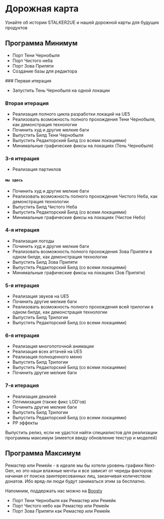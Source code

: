 
# Дорожная карта

Узнайте об истории STALKER2UE и нашей дорожной карты для будущих продуктов

## Программа Минимум

- Порт Тени Чернобыля
- Порт Чистого неба
- Порт Зова Припяти
- Создание базы для редактора

<Steps>
### Первая итерация

- Запустить Тень Чернобыля на одной локации	

### Вторая итерация

- Реализация полного цикла разработки локаций на UE5
- Реализовать возможность полного прохождения Тени Чернобыля, как демонстрация технологии
- Починить худ и другие мелкие баги
- Выпустить Билд Тени Чернобыля
- Выпустить Редакторский Билд (со всеми локациями)
- Минимальные графические фиксы на локациях (Тень Чернобыля)		

### 3-я итерация

- Реализация партиклов

#### `мы здесь`

- Починить худ и другие мелкие баги 
- Реализовать возможность полного прохождения Чистого Неба, как демонстрация технологии
- Выпустить Билд Чистого Неба
- Выпустить Редакторский Билд (со всеми локациями)
- Минимальные графические фиксы на локациях (Чистое Небо)

### 4-я итерация

- Реализация погоды
- Починить худ и другие мелкие баги 
- Реализовать возможность полного прохождения Зова Припяти в одном билде, как демонстрация технологии
- Выпустить Билд Зова Припяти
- Выпустить Редакторский Билд (со всеми локациями)
- Минимальные графические фиксы на локациях (Зов Припяти)

### 5-я итерация

- Реализация звуков на UE5
- Починить другие мелкие баги	
- Реализовать возможность полного прохождения всей трилогии в одном билде, как демонстрация технологии
- Выпустить Билд Трилогии
- Выпустить Редакторский Билд (со всеми локациями)

### 6-я итерация

- Реализация многопоточной анимации
- Реализация всех аттачей на UE5
- Реализация полноценного меню
- Выпустить Билд Трилогии
- Выпустить Редакторский Билд (со всеми локациями)
- Починить другие мелкие баги

### 7-я итерация

- Реализация декалей
- Оптимизация (также фикс LOD'ов)
- Починить другие мелкие баги
- Выпустить Билд Трилогии
- Выпустить Редакторский Билд (со всеми локациями)
- PP эффекты

</Steps>

<Callout type="info" emoji="ℹ️">
    Выпустить релиз, если не удастся найти специалистов для реализации программы максимум (имеется ввиду обновление текстур и моделей)	
</Callout>

## Программа Максимум

Ремастер или Ремейк - в идеале мы бы хотели уровень графики Next-Gen, но это наши влажные мечты и все зависит от череды факторов: начиная от поиска заинтересованных лиц, заканчивая количеством донатов. Ибо вряд-ли люди будут заниматься этим за бесплатно.

Напомним, поддержать нас можно на [Boosty](https://boosty.to/stalker2ue)

- Порт Тени Чернобыля как Ремастер или Ремейк
- Порт Чистого небо как Ремастер или Ремейк
- Порт Зова Припяти как Ремастер или Ремейк
